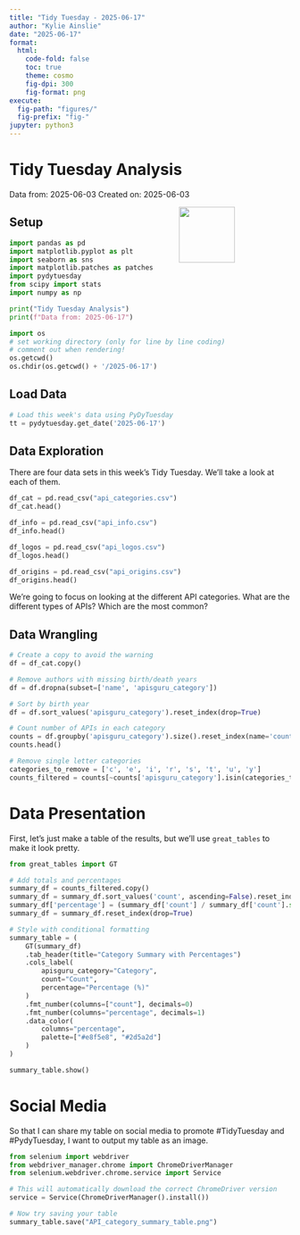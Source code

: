 ```yaml
---
title: "Tidy Tuesday - 2025-06-17"
author: "Kylie Ainslie"
date: "2025-06-17"
format: 
  html:
    code-fold: false
    toc: true
    theme: cosmo
    fig-dpi: 300
    fig-format: png
execute:
  fig-path: "figures/"
  fig-prefix: "fig-"
jupyter: python3
---
```


# Tidy Tuesday Analysis

Data from: 2025-06-03
Created on: 2025-06-03 

<img src="apisguru.png" style="float: right; width: 100px; height: auto; margin-right: 100px;"/>

## Setup

```python
import pandas as pd
import matplotlib.pyplot as plt
import seaborn as sns
import matplotlib.patches as patches
import pydytuesday
from scipy import stats
import numpy as np

print("Tidy Tuesday Analysis")
print(f"Data from: 2025-06-17")
```

```python
import os
# set working directory (only for line by line coding)
# comment out when rendering!
os.getcwd()
os.chdir(os.getcwd() + '/2025-06-17')
```

## Load Data

```python
# Load this week's data using PyDyTuesday
tt = pydytuesday.get_date('2025-06-17')
```

## Data Exploration

There are four data sets in this week's Tidy Tuesday. We'll take a look at each of them.

```python
df_cat = pd.read_csv("api_categories.csv")
df_cat.head()
```

```python
df_info = pd.read_csv("api_info.csv")
df_info.head()
```

```python
df_logos = pd.read_csv("api_logos.csv")
df_logos.head()
```

```python
df_origins = pd.read_csv("api_origins.csv")
df_origins.head()
```

We're going to focus on looking at the different API categories. What are the different types of APIs? Which are the most common?

## Data Wrangling

```python
# Create a copy to avoid the warning
df = df_cat.copy()

# Remove authors with missing birth/death years
df = df.dropna(subset=['name', 'apisguru_category'])

# Sort by birth year
df = df.sort_values('apisguru_category').reset_index(drop=True)

# Count number of APIs in each category
counts = df.groupby('apisguru_category').size().reset_index(name='count')
counts.head()

# Remove single letter categories
categories_to_remove = ['c', 'e', 'i', 'r', 's', 't', 'u', 'y']
counts_filtered = counts[~counts['apisguru_category'].isin(categories_to_remove)]
```

# Data Presentation
First, let's just make a table of the results, but we'll use `great_tables` to make it look pretty.

```python
from great_tables import GT

# Add totals and percentages
summary_df = counts_filtered.copy()
summary_df = summary_df.sort_values('count', ascending=False).reset_index(drop=True)
summary_df['percentage'] = (summary_df['count'] / summary_df['count'].sum() * 100).round(1)
summary_df = summary_df.reset_index(drop=True)

# Style with conditional formatting
summary_table = (
    GT(summary_df)
    .tab_header(title="Category Summary with Percentages")
    .cols_label(
        apisguru_category="Category",
        count="Count",
        percentage="Percentage (%)"
    )
    .fmt_number(columns=["count"], decimals=0)
    .fmt_number(columns="percentage", decimals=1)
    .data_color(
        columns="percentage",
        palette=["#e8f5e8", "#2d5a2d"]
    )
)

summary_table.show()
```

# Social Media
So that I can share my table on social media to promote #TidyTuesday and #PydyTuesday, I want to output my table as an image. 

```python
from selenium import webdriver
from webdriver_manager.chrome import ChromeDriverManager
from selenium.webdriver.chrome.service import Service

# This will automatically download the correct ChromeDriver version
service = Service(ChromeDriverManager().install())

# Now try saving your table
summary_table.save("API_category_summary_table.png")
```